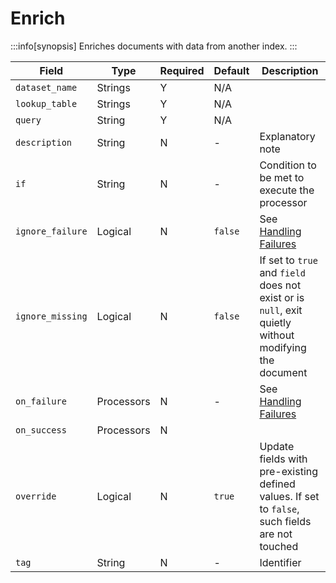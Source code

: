 # Enrich

:::info[synopsis]
Enriches documents with data from another index.
:::

|Field|Type|Required|Default|Description|
|---|---|---|---|---|
|`dataset_name`|Strings|Y|N/A||
|`lookup_table`|Strings|Y|N/A||
|`query`|String|Y|N/A||
|`description`|String|N|-|Explanatory note|
|`if`|String|N|-|Condition to be met to execute the processor|
|`ignore_failure`|Logical|N|`false`|See [Handling Failures](../handling-failures.mdx)|
|`ignore_missing`|Logical|N|`false`|If set to `true` and `field` does not exist or is `null`, exit quietly without modifying the document|
|`on_failure`|Processors|N|-|See [Handling Failures](../handling-failures.mdx)|
|`on_success`|Processors|N|||
|`override`|Logical|N|`true`|Update fields with pre-existing defined values. If set to `false`, such fields are not touched|
|`tag`|String|N|-|Identifier|
